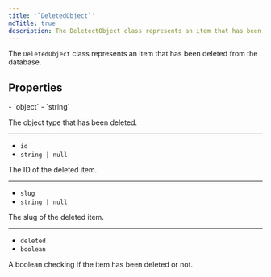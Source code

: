 ```yaml
---
title: '`DeletedObject`'
mdTitle: true
description: The DeletectObject class represents an item that has been deleted from the database.
---
```


The `DeletedObject` class represents an item that has been deleted from the database.

## Properties

<Properties>
  - `object`
  - `string`

  The object type that has been deleted.

  ---

  - `id`
  - `string | null`

  The ID of the deleted item.

  ---

  - `slug`
  - `string | null`

  The slug of the deleted item.

  ---

  - `deleted`
  - `boolean`

  A boolean checking if the item has been deleted or not.
</Properties>
